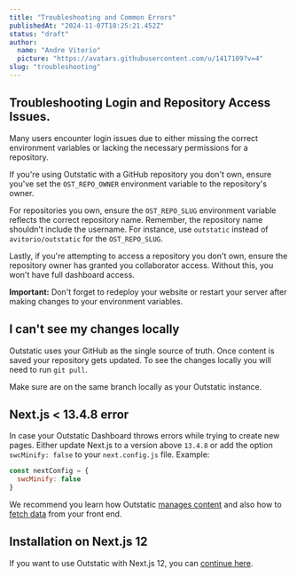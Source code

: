 ```yaml
---
title: "Troubleshooting and Common Errors"
publishedAt: "2024-11-07T18:25:21.452Z"
status: "draft"
author:
  name: "Andre Vitorio"
  picture: "https://avatars.githubusercontent.com/u/1417109?v=4"
slug: "troubleshooting"
---
```


## Troubleshooting Login and Repository Access Issues.

Many users encounter login issues due to either missing the correct environment variables or lacking the necessary permissions for a repository.

If you're using Outstatic with a GitHub repository you don't own, ensure you've set the `OST_REPO_OWNER` environment variable to the repository's owner.

For repositories you own, ensure the `OST_REPO_SLUG` environment variable reflects the correct repository name. Remember, the repository name shouldn't include the username. For instance, use `outstatic` instead of `avitorio/outstatic` for the `OST_REPO_SLUG`.

Lastly, if you're attempting to access a repository you don't own, ensure the repository owner has granted you collaborator access. Without this, you won't have full dashboard access.

**Important:** Don't forget to redeploy your website or restart your server after making changes to your environment variables.

## I can't see my changes locally

Outstatic uses your GitHub as the single source of truth. Once content is saved your repository gets updated. To see the changes locally you will need to run `git pull`.

Make sure are on the same branch locally as your Outstatic instance.

## Next.js &lt; 13.4.8 error

In case your Outstatic Dashboard throws errors while trying to create new pages. Either update Next.js to a version above `13.4.8` or add the option `swcMinify: false` to your `next.config.js` file. Example:

```javascript
const nextConfig = {
  swcMinify: false
}
```

We recommend you learn how Outstatic [manages content](/introduction) and also how to [fetch data](/fetching-data) from your front end.

## Installation on Next.js 12

If you want to use Outstatic with Next.js 12, you can [continue here](/using-with-next-js-12).